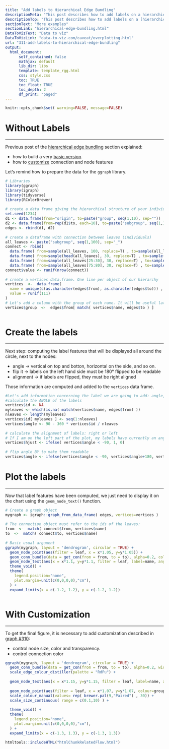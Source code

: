 ```yaml
---
title: "Add labels to Hierarchical Edge Bundling"
descriptionMeta: "This post describes how to add labels on a hierarchical edge bundling chart. It explains how to proceed, with reproducible R code."
descriptionTop: "This post describes how to add labels on a [hierarchical edge bundling](hierarchical-edge-bundling.html) chart. It explains how to proceed, with reproducible `R` code, using the `ggraph` package."
sectionText: "More examples"
sectionLink: "hierarchical-edge-bundling.html"
DataToVizText: "Data to viz"
DataToVizLink: "data-to-viz.com/caveat/overplotting.html"
url: "311-add-labels-to-hierarchical-edge-bundling"
output:
  html_document:
      self_contained: false    
      mathjax: default
      lib_dir: libs
      template: template_rgg.html
      css: style.css
      toc: TRUE
      toc_float: TRUE
      toc_depth: 2
      df_print: "paged"
---
```



```r
knitr::opts_chunk$set( warning=FALSE, message=FALSE)
```

<div class="container">






# Without Labels
***

<div class = "row">

<div class = "col-md-6  col-sm-12 align-self-center">

Previous post of the [hierarchical edge bundling](hierarchical-edge-bundling.html) section explained:

- how to build a very [basic version](309-intro-to-hierarchical-edge-bundling.html).
- how to [customize](310-custom-hierarchical-edge-bundling.html) connection and node features

Let's remind how to prepare the data for the `ggraph` library.

</div>


<div class = "col-md-6  col-sm-12">

```r
# Libraries
library(ggraph)
library(igraph)
library(tidyverse)
library(RColorBrewer)
 
# create a data frame giving the hierarchical structure of your individuals
set.seed(1234)
d1 <- data.frame(from="origin", to=paste("group", seq(1,10), sep=""))
d2 <- data.frame(from=rep(d1$to, each=10), to=paste("subgroup", seq(1,100), sep="_"))
edges <- rbind(d1, d2)
 
# create a dataframe with connection between leaves (individuals)
all_leaves <- paste("subgroup", seq(1,100), sep="_")
connect <- rbind( 
  data.frame( from=sample(all_leaves, 100, replace=T) , to=sample(all_leaves, 100, replace=T)), 
  data.frame( from=sample(head(all_leaves), 30, replace=T) , to=sample( tail(all_leaves), 30, replace=T)), 
  data.frame( from=sample(all_leaves[25:30], 30, replace=T) , to=sample( all_leaves[55:60], 30, replace=T)), 
  data.frame( from=sample(all_leaves[75:80], 30, replace=T) , to=sample( all_leaves[55:60], 30, replace=T)) )
connect$value <- runif(nrow(connect))
 
# create a vertices data.frame. One line per object of our hierarchy
vertices  <-  data.frame(
  name = unique(c(as.character(edges$from), as.character(edges$to))) , 
  value = runif(111)
) 
# Let's add a column with the group of each name. It will be useful later to color points
vertices$group  <-  edges$from[ match( vertices$name, edges$to ) ]
```

</div>
</div>



```r
```






# Create the labels
***

Next step: computing the label features that will be displayed all around the circle, next to the nodes:

- angle &rarr; vertical on top and botton, horizontal on the side, and so on.
- flip it  &rarr;  labels on the left hand side must be 180° flipped to be readable
- alignment  &rarr; if labels are flipped, they must be right aligned

Those information are computed and added to the `vertices` data frame.

```r
#Let's add information concerning the label we are going to add: angle, horizontal adjustement and potential flip
#calculate the ANGLE of the labels
vertices$id <- NA
myleaves <- which(is.na( match(vertices$name, edges$from) ))
nleaves <- length(myleaves)
vertices$id[ myleaves ] <- seq(1:nleaves)
vertices$angle <- 90 - 360 * vertices$id / nleaves
 
# calculate the alignment of labels: right or left
# If I am on the left part of the plot, my labels have currently an angle < -90
vertices$hjust <- ifelse( vertices$angle < -90, 1, 0)
 
# flip angle BY to make them readable
vertices$angle <- ifelse(vertices$angle < -90, vertices$angle+180, vertices$angle)
```



# Plot the labels
***



<div class = "row">

<div class = "col-md-6  col-sm-12 align-self-center">

Now that label features have been computed, we just need to display it on the chart using the `geom_node_text()` function.

</div>


<div class = "col-md-6  col-sm-12">

```r
# Create a graph object
mygraph <- igraph::graph_from_data_frame( edges, vertices=vertices )
 
# The connection object must refer to the ids of the leaves:
from  <-  match( connect$from, vertices$name)
to  <-  match( connect$to, vertices$name)
 
# Basic usual argument
ggraph(mygraph, layout = 'dendrogram', circular = TRUE) + 
  geom_node_point(aes(filter = leaf, x = x*1.05, y=y*1.05)) +
  geom_conn_bundle(data = get_con(from = from, to = to), alpha=0.2, colour="skyblue", width=0.9) +
  geom_node_text(aes(x = x*1.1, y=y*1.1, filter = leaf, label=name, angle = angle, hjust=hjust), size=1.5, alpha=1) +
  theme_void() +
  theme(
    legend.position="none",
    plot.margin=unit(c(0,0,0,0),"cm"),
  ) +
  expand_limits(x = c(-1.2, 1.2), y = c(-1.2, 1.2))
```

</div>
</div>



```r
```




# With Customization
***


To get the final figure, it is necessary to add customization described in [graph #310](310-custom-hierarchical-edge-bundling.html):

- control node size, color and transparency.
- control connection color

```r
ggraph(mygraph, layout = 'dendrogram', circular = TRUE) + 
  geom_conn_bundle(data = get_con(from = from, to = to), alpha=0.2, width=0.9, aes(colour=..index..)) +
  scale_edge_colour_distiller(palette = "RdPu") +
  
  geom_node_text(aes(x = x*1.15, y=y*1.15, filter = leaf, label=name, angle = angle, hjust=hjust, colour=group), size=2, alpha=1) +
  
  geom_node_point(aes(filter = leaf, x = x*1.07, y=y*1.07, colour=group, size=value, alpha=0.2)) +
  scale_colour_manual(values= rep( brewer.pal(9,"Paired") , 30)) +
  scale_size_continuous( range = c(0.1,10) ) +
  
  theme_void() +
  theme(
    legend.position="none",
    plot.margin=unit(c(0,0,0,0),"cm"),
  ) +
  expand_limits(x = c(-1.3, 1.3), y = c(-1.3, 1.3))
```









<!-- Close container -->
</div>




```r
htmltools::includeHTML("htmlChunkRelatedFlow.html")
```
